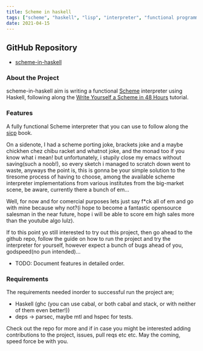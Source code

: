 ```yaml
---
title: Scheme in haskell
tags: ["scheme", "haskell", "lisp", "interpreter", "functional programming", "lambdas"]
date: 2021-04-15
---
```


## GitHub Repository
- [scheme-in-haskell](https://github.com/SentinelWarren/scheme-in-haskell)

### About the Project
scheme-in-haskell aim is writing a functional [Scheme](https://en.wikipedia.org/wiki/Scheme_(programming_language)) interpreter using Haskell, following along the [Write Yourself a Scheme in 48 Hours](https://en.wikibooks.org/wiki/Write_Yourself_a_Scheme_in_48_Hours) tutorial.

### Features
A fully functional Scheme interpreter that you can use to follow along the [sicp](https://mitpress.mit.edu/sites/default/files/sicp/full-text/book/book.html) book.

On a sidenote, I had a scheme porting joke, brackets joke and a maybe chickhen chez chibu racket and whatnot joke, and the monad too if you know what i mean! but unfortunately, i stupily close my emacs without saving(such a noob!), so every sketch i managed to scratch down went to waste, anyways the point is, this is gonna be your simple solution to the tiresome process of having to choose, among the  available scheme interpreter implementations from various institutes from the big-market scene, be aware, currently there a bunch of em...

Well, for now and for comercial purposes lets just say f*ck all of em and go with mine because why not?(i hope to become a fantastic opensource salesman in the near future, hope i will be able to score em high sales more than the youtube algo lulz).

If to this point yo still interested to try out this  project, then go ahead to the github repo, follow the guide on how to run the project and try the interpreter for yourself, however expect a bunch of bugs ahead of you, godspeed(no pun intended)...

- TODO: Document features in detailed order.

### Requirements
The requirements needed inorder to successful run the project are;
- Haskell (ghc (you can use cabal, or both cabal and stack, or with neither of them even better!))
- deps -> parsec, maybe mtl and hspec for tests.

Check out the repo for more and if in case you might be interested adding contributions to the project, issues, pull reqs etc etc. May the coming, speed force be with you.